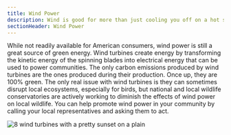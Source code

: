 ```yaml
---
title: Wind Power
description: Wind is good for more than just cooling you off on a hot summer day
sectionHeader: Wind Power
---
```


While not readily available for American consumers, wind power is still a great source of green energy.
Wind turbines create energy by transforming the kinetic energy of the spinning blades into electrical energy that can be used to power communities.
The only carbon emissions produced by wind turbines are the ones produced during their production.
Once up, they are 100% green.
The only real issue with wind turbines is they can sometimes disrupt local ecosystems, especially for birds,
but national and local wildlife conservatories are actively working to diminish the effects of wind power on local wildlife.
You can help promote wind power in your community by calling your local representatives and asking them to act.

![8 wind turbines with a pretty sunset on a plain](/images/turbines.avif)
